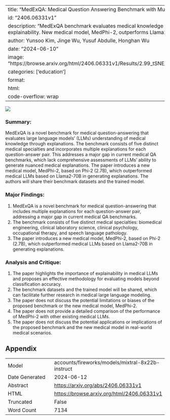 
---
title: "MedExQA: Medical Question Answering Benchmark with Multiple Explanations"
id: "2406.06331v1"
description: "MedExQA benchmark evaluates medical knowledge in LLMs via explanations, highlighting the need for explainability. New medical model, MedPhi-2, outperforms Llama2-based models in generating explanations."
author: Yunsoo Kim, Jinge Wu, Yusuf Abdulle, Honghan Wu
date: "2024-06-10"
image: "https://browse.arxiv.org/html/2406.06331v1/Results/2.99_tSNE_3D_MedExQa_Questions_Answers_Explanations.png"
categories: ['education']
format:
  html:
    code-overflow: wrap
---

![](https://browse.arxiv.org/html/2406.06331v1/Results/2.99_tSNE_3D_MedExQa_Questions_Answers_Explanations.png)

### Summary:

MedExQA is a novel benchmark for medical question-answering that evaluates large language models' (LLMs) understanding of medical knowledge through explanations. The benchmark consists of five distinct medical specialties and incorporates multiple explanations for each question-answer pair. This addresses a major gap in current medical QA benchmarks, which lack comprehensive assessments of LLMs' ability to generate nuanced medical explanations. The paper introduces a new medical model, MedPhi-2, based on Phi-2 (2.7B), which outperformed medical LLMs based on Llama2-70B in generating explanations. The authors will share their benchmark datasets and the trained model.

### Major Findings:

1. MedExQA is a novel benchmark for medical question-answering that includes multiple explanations for each question-answer pair, addressing a major gap in current medical QA benchmarks.
2. The benchmark consists of five distinct medical specialties: biomedical engineering, clinical laboratory science, clinical psychology, occupational therapy, and speech language pathology.
3. The paper introduces a new medical model, MedPhi-2, based on Phi-2 (2.7B), which outperformed medical LLMs based on Llama2-70B in generating explanations.

### Analysis and Critique:

1. The paper highlights the importance of explainability in medical LLMs and proposes an effective methodology for evaluating models beyond classification accuracy.
2. The benchmark datasets and the trained model will be shared, which can facilitate further research in medical large language modeling.
3. The paper does not discuss the potential limitations or biases of the proposed benchmark or the new medical model, MedPhi-2.
4. The paper does not provide a detailed comparison of the performance of MedPhi-2 with other existing medical LLMs.
5. The paper does not discuss the potential applications or implications of the proposed benchmark and the new medical model in real-world medical scenarios.

## Appendix

|          |          |
|----------|----------|
| Model     | accounts/fireworks/models/mixtral-8x22b-instruct       |
| Date Generated     | 2024-06-12       |
| Abstract | [https://arxiv.org/abs/2406.06331v1](https://arxiv.org/abs/2406.06331v1)        |
| HTML     | [https://browse.arxiv.org/html/2406.06331v1](https://browse.arxiv.org/html/2406.06331v1)       |
| Truncated       | False       |
| Word Count       | 7134       |